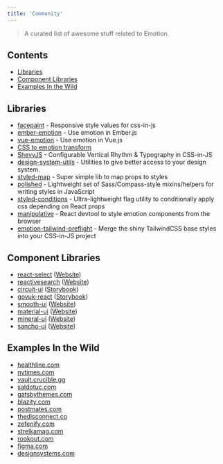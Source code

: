 ```yaml
---
title: 'Community'
---
```


> A curated list of awesome stuff related to Emotion.

## Contents

- [Libraries](#libraries)
- [Component Libraries](#component-libraries)
- [Examples In the Wild](#examples-in-the-wild)

## Libraries

- [facepaint](https://github.com/emotion-js/facepaint) - Responsive style values for css-in-js
- [ember-emotion](https://github.com/alexlafroscia/ember-emotion) - Use emotion in Ember.js
- [vue-emotion](https://github.com/egoist/vue-emotion) - Use emotion in Vue.js
- [CSS to emotion transform](https://transform.now.sh/css-to-emotion/)
- [ShevyJS](https://github.com/kyleshevlin/shevyjs) - Configurable Vertical Rhythm & Typography in CSS-in-JS
- [design-system-utils](https://github.com/mrmartineau/design-system-utils) - Utilities to give better access to your design system.
- [styled-map](https://github.com/scf4/styled-map) - Super simple lib to map props to styles
- [polished](https://github.com/styled-components/polished) - Lightweight set of Sass/Compass-style mixins/helpers for writing styles in JavaScript
- [styled-conditions](https://github.com/karolisgrinkevicius/styled-conditions) - Ultra-lightweight flag utility to conditionally apply css depending on React props
- [manipulative](https://github.com/paulshen/manipulative) - React devtool to style emotion components from the browser
- [emotion-tailwind-preflight](https://github.com/flogy/emotion-tailwind-preflight) - Merge the shiny TailwindCSS base styles into your CSS-in-JS project

## Component Libraries

- [react-select](https://github.com/JedWatson/react-select) ([Website](http://jedwatson.github.io/react-select/))
- [reactivesearch](https://github.com/appbaseio/reactivesearch) ([Website](https://opensource.appbase.io/reactivesearch/))
- [circuit-ui](https://github.com/sumup/circuit-ui) ([Storybook](https://sumup.github.io/circuit-ui/))
- [govuk-react](https://github.com/govuk-react/govuk-react) ([Storybook](https://govuk-react.github.io/govuk-react/))
- [smooth-ui](https://github.com/smooth-code/smooth-ui) ([Website](https://smooth-ui.smooth-code.com/))
- [material-ui](https://github.com/mui-org/material-ui) ([Website](https://mui.com/))
- [mineral-ui](https://mineral-ui.com) ([Website](https://mineral-ui.com))
- [sancho-ui](https://sancho-ui.com) ([Website](https://sancho-ui.com))

## Examples In the Wild

- [healthline.com](https://www.healthline.com/health/body-aches)
- [nytimes.com](https://www.nytimes.com)
- [vault.crucible.gg](http://vault.crucible.gg/)
- [saldotuc.com](https://saldotuc.com)
- [gatsbythemes.com](https://gatsbythemes.com/)
- [blazity.com](https://blazity.com/)
- [postmates.com](https://postmates.com/)
- [thedisconnect.co](https://thedisconnect.co/one)
- [zefenify.com](https://zefenify.com/about.html)
- [strelkamag.com](https://strelkamag.com/)
- [rookout.com](https://www.rookout.com)
- [figma.com](https://www.figma.com/)
- [designsystems.com](https://www.designsystems.com/)
